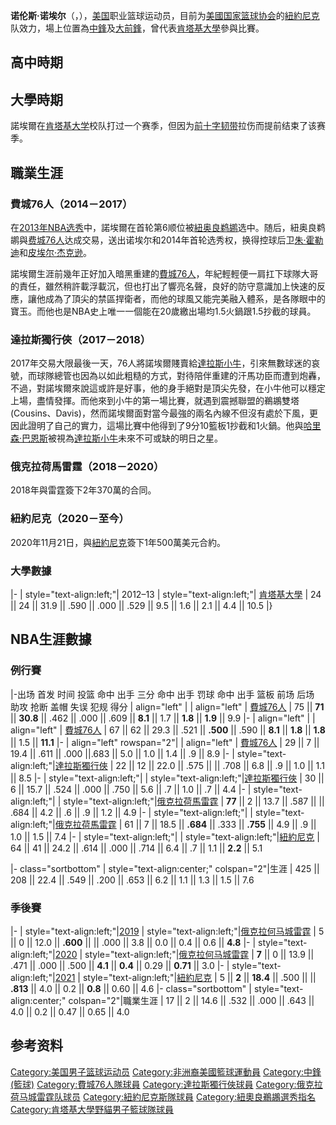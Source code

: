 {{noteTA|G1=NBA}}
{{Current sports transaction|sport=basketball}}
{{Infobox NBA Player
| name            = 諾伦斯·諾埃爾<br>Nerlens Noel
| image           = Nerlens Noel pregame with the Philadelphia 76ers in 2015.JPG
| caption         = 
| position        = [[中锋|中锋]] / [[大前鋒|大前鋒]]
| height_ft       = 6
| height_in       = 11
| weight_lb       = 228
| league          = [[NBA|NBA]]
| team            = 紐約尼克
| number          = 3
| birth_date      = {{Birth date and age|1994|4|10}}
| birth_place     = {{USA}}[[马萨诸塞州|马萨诸塞州]][[埃弗里特_(马萨诸塞州)|埃弗里特]]
| nationality     = {{USA}}
| high_school     =[[埃弗里特高中|埃弗里特高中]]（[[马萨诸塞州|马萨诸塞州]][[埃弗里特_(马萨诸塞州)|埃弗里特]]）<br/>Tilton（[[新罕布什尔州|新罕布什尔州]]Tilton）
| college         = [[肯塔基大学|肯塔基大学]]（2012–2013）
| draft_year      = 2013
| draft_round     = 1
| draft_pick      = 6
| draft_team      = [[紐奧良鵜鶘|紐奧良鵜鶘]]
| career_start    = 2013
| career_end      =
| years1          = {{nbay|2013|start}}–{{nbay|2015|end}}
| team1           = [[費城76人|費城76人]]
| years2          = {{nbay|2016|start}}–{{nbay|2017|end}}
| team2           = [[達拉斯小牛|達拉斯小牛]]
| years3          = {{nbay|2018|start}}–{{nbay|2019|end}}
| team3           = [[奧克拉荷馬城雷霆|奧克拉荷馬城雷霆]]
| years4          = {{nbay|2020|start}}–現今
| team4           = [[紐約尼克|紐約尼克]]
| highlights     =
*[[SEC联盟最佳防守球员|SEC联盟最佳防守球员]] (2013)
*[[SEC联盟最佳新人|SEC联盟最佳新人]]	       (2013)
*[[SEC联盟最佳阵容一队|SEC联盟最佳阵容一队]] (2013)
*[[SEC联盟最佳防守阵容|SEC联盟最佳防守阵容]] (2013)
*[[NBA最佳新秀陣容|NBA最佳新秀陣容]] (2015)
| stat1label      =
| stat1value      =
| stat2label      =
| stat2value      =
| stat3label      =
| stat3value      =
| letter          =
| bbr             =
}}

'''诺伦斯·诺埃尔'''（{{lang-en|'''Nerlens Noel'''}}，{{bd|1994年|4月10日}}），[[美国|美国]]职业篮球运动员，目前为[[美國国家篮球协会|美國国家篮球协会]]的[[紐約尼克|紐約尼克]]队效力，場上位置為[[中鋒|中鋒]]及[[大前鋒|大前鋒]]，曾代表[[肯塔基大學|肯塔基大學]]參與比賽。

==高中時期==
{{College athlete recruit start|40=no|collapse=no|year=2013}}
{{College athlete recruit entry
| recruit = Nerlens Noel
| position = [[Center_(basketball)|C]]
| hometown = Everett, Mass
| highschool = The Tilton School
| feet = 6
| inches = 10
| weight = 215
| commitdate = April 11, 2012
| 40 = 
| rivals stars = 5
| scout stars = 5
| 247 stars = 5
| espn grade = 98
}}
{{College athlete recruit end
| 40 = 
| year = 2012
| rivals ref title = Kentucky 2012 Basketball Commitments
| scout ref title = 2012 Kentucky Basketball Commits
| espn ref title = ESPN
| rivals school = kentucky
| scout s = 48
| espn schoolid = 96
| scout overall = 1
| rivals overall = 2, 1 (C)
| espn overall = 1
| accessdate = June 3, 2015
| bball = yes
}}


==大學時期==
諾埃爾在[[肯塔基大学|肯塔基大学]]校队打过一个赛季，但因为[[前十字韧带|前十字韧带]]拉伤而提前结束了该赛季。

==職業生涯==
===費城76人（2014－2017）===
在[[2013年NBA选秀|2013年NBA选秀]]中，諾埃爾在首轮第6顺位被[[紐奥良鹈鹕|紐奥良鹈鹕]]选中。随后，紐奥良鹈鹕與[[费城76人|费城76人]]达成交易，送出诺埃尔和2014年首轮选秀权，换得控球后卫[[朱·霍勒迪|朱·霍勒迪]]和[[皮埃尔·杰克逊|皮埃尔·杰克逊]]。

諾埃爾生涯前幾年正好加入暗黑重建的[[費城76人|費城76人]]，年紀輕輕便一肩扛下球隊大哥的責任，雖然稍許載浮載沉，但也打出了響亮名聲，良好的防守意識加上快速的反應，讓他成為了頂尖的禁區捍衛者，而他的球風又能完美融入體系，是各隊眼中的寶玉。而他也是NBA史上唯一一個能在20歲繳出場均1.5火鍋跟1.5抄截的球員。

===達拉斯獨行俠（2017－2018）===
2017年交易大限最後一天，76人將諾埃爾賤賣給[[達拉斯小牛|達拉斯小牛]]，引來無數球迷的哀號，而球隊總管也因為以如此粗糙的方式，對待陪伴重建的汗馬功臣而遭到炮轟，不過，對諾埃爾來說這或許是好事，他的身手絕對是頂尖先發，在小牛他可以穩定上場，盡情發揮。而他來到小牛的第一場比賽，就遇到震撼聯盟的鵜鶘雙塔(Cousins、Davis)，然而諾埃爾面對當今最強的兩名內線不但沒有處於下風，更因此證明了自己的實力，這場比賽中他得到了9分10籃板1抄截和1火鍋。他與[[哈里森·巴恩斯|哈里森·巴恩斯]]被視為[[達拉斯小牛|達拉斯小牛]]未來不可或缺的明日之星。

===俄克拉荷馬雷霆（2018－2020）===
2018年與雷霆簽下2年370萬的合同。

===紐約尼克（2020－至今）===
2020年11月21日，與[[紐約尼克|紐約尼克]]簽下1年500萬美元合約。

===大學數據===
{{NBA player statistics start}}
|-
| style="text-align:left;"| 2012–13
| style="text-align:left;"| [[肯塔基大學|肯塔基大學]]
| 24 || 24 || 31.9 || .590 || .000 || .529 || 9.5 || 1.6 || 2.1 || 4.4 || 10.5
|}

==NBA生涯數據==
{{NBA player statistics legend}}

===例行賽===
{{NBA player statistics start}}
|-出场	首发	时间	投篮	命中	出手	三分	命中	出手	罚球	命中	出手	篮板	前场	后场	助攻	抢断	盖帽	失误	犯规	得分
| align="left" | {{nbay|2014}}
| align="left" | [[費城76人|費城76人]]
| 75 || '''71''' || '''30.8''' || .462 || .000 || .609 || '''8.1''' || 1.7 || '''1.8''' || '''1.9''' || 9.9
|-	
| align="left" | {{nbay|2015}}
| align="left" | [[費城76人|費城76人]]
| 67 || 62 || 29.3 || .521 || '''.500''' || .590 || '''8.1''' || '''1.8''' || '''1.8''' || 1.5 || '''11.1'''
|-
| align="left" rowspan="2"| {{nbay|2016}}
| align="left" | [[費城76人|費城76人]]
| 29 || 7 || 19.4 || .611 || .000 ||.683 || 5.0 || 1.0 || 1.4 || .9 || 8.9
|-
| style="text-align:left;"|[[達拉斯獨行俠|達拉斯獨行俠]]
| 22 || 12 || 22.0 || .575 || {{sort|-|—}} || .708 || 6.8 || .9 || 1.0 || 1.1 || 8.5
|-
| style="text-align:left;"|{{nbay|2017}}
| style="text-align:left;"|[[達拉斯獨行俠|達拉斯獨行俠]]
| 30 || 6 || 15.7 || .524 || .000 || .750 || 5.6 || .7 || 1.0 || .7 || 4.4
|-
| style="text-align:left;"|{{nbay|2018}}
| style="text-align:left;"|[[俄克拉荷馬雷霆|俄克拉荷馬雷霆]]
| '''77''' || 2 || 13.7 || .587 || {{sort|-|—}} || .684 || 4.2 || .6 || .9 || 1.2 || 4.9
|-
| style="text-align:left;"|{{nbay|2019}}
| style="text-align:left;"|[[俄克拉荷馬雷霆|俄克拉荷馬雷霆]]
| 61 || 7 || 18.5 || '''.684''' || .333 || '''.755''' || 4.9 || .9 || 1.0 || 1.5 || 7.4
|-
| style="text-align:left;"|{{nbay|2020}}
| style="text-align:left;"|[[紐約尼克|紐約尼克]]
| 64 || 41 || 24.2 || .614 || .000 || .714 || 6.4 || .7 || 1.1 || '''2.2''' || 5.1

|- class="sortbottom"
| style="text-align:center;" colspan="2"|生涯
| 425 || 208 || 22.4 || .549 || .200 || .653 || 6.2 || 1.1 || 1.3 || 1.5 || 7.6
{{S-end}}

===季後賽===
{{NBA player statistics start}}
|-
| style="text-align:left;"|[[2019年NBA季後賽|2019]]
| style="text-align:left;"|[[俄克拉何马城雷霆|俄克拉何马城雷霆]]
| 5 || 0 || 12.0 || '''.600''' || {{sort|-|—}} || .000 || 3.8 || 0.0 || 0.4 || 0.6 || '''4.8'''
|-
| style="text-align:left;"|[[2020年NBA季後賽|2020]]
| style="text-align:left;"|[[俄克拉何马城雷霆|俄克拉何马城雷霆]]
| '''7''' || 0 || 13.9 || .471 || .000 || .500 || '''4.1''' || '''0.4''' || 0.29 || '''0.71''' || 3.0
|-
| style="text-align:left;"|[[2021年NBA季後賽|2021]]
| style="text-align:left;"|[[紐約尼克|紐約尼克]]
| 5 || '''2''' || '''18.4''' || .500 ||{{sort|-|—}} || '''.813''' || 4.0 || 0.2 || '''0.8''' || 0.60 || 4.6
|- class="sortbottom"
| style="text-align:center;" colspan="2"|職業生涯
| 17 || 2 || 14.6 || .532 || .000 || .643 || 4.0 || 0.2 || 0.47 || 0.65 || 4.0
{{s-end}}

== 参考资料 ==
{{reflist}}

{{纽约尼克斯现时球员名单}}
{{2013 NBA Draft}}

{{Authority control}}
{{DEFAULTSORT:Noel, Nerlens}}
[[Category:美国男子篮球运动员|Category:美国男子篮球运动员]]
[[Category:非洲裔美國籃球運動員|Category:非洲裔美國籃球運動員]]
[[Category:中鋒_(籃球)|Category:中鋒 (籃球)]]
[[Category:費城76人隊球員|Category:費城76人隊球員]]
[[Category:達拉斯獨行俠球員|Category:達拉斯獨行俠球員]]
[[Category:俄克拉荷马城雷霆队球员|Category:俄克拉荷马城雷霆队球员]]
[[Category:紐約尼克斯隊球員|Category:紐約尼克斯隊球員]]
[[Category:紐奧良鵜鶘選秀指名|Category:紐奧良鵜鶘選秀指名]]
[[Category:肯塔基大學野貓男子籃球隊球員|Category:肯塔基大學野貓男子籃球隊球員]]